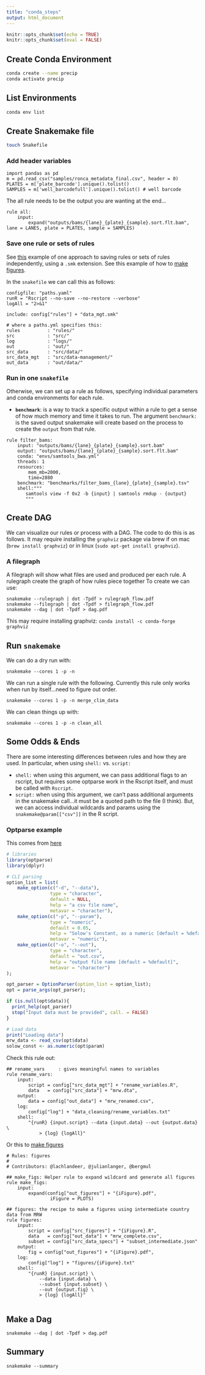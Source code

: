 ```yaml
---
title: "conda_steps"
output: html_document
---
```


```r
knitr::opts_chunk$set(echo = TRUE)
knitr::opts_chunk$set(eval = FALSE)
```

## Create Conda Environment

```bash
conda create --name precip
conda activate precip
```

## List Environments

```bash
conda env list
```


## Create Snakemake file

```bash

touch Snakefile

```

### Add header variables

```
import pandas as pd
m = pd.read_csv("samples/ronca_metadata_final.csv", header = 0)
PLATES = m['plate_barcode'].unique().tolist() 
SAMPLES = m['well_barcodefull'].unique().tolist() # well barcode
```

The all rule needs to be the output you are wanting at the end...

```
rule all:
    input: 
        expand("outputs/bams/{lane}_{plate}_{sample}.sort.flt.bam", lane = LANES, plate = PLATES, sample = SAMPLES)
```

### Save one rule or sets of rules

See [this](https://github.com/lachlandeer/snakemake-econ-r/blob/master/rules/data_mgt.smk) example of one approach to saving rules or sets of rules independently, using a `.smk` extension. See this example of how to [make figures](https://github.com/lachlandeer/snakemake-econ-r/blob/master/rules/figures.smk).

In the `snakefile` we can call this as follows:

```
configfile: "paths.yaml"
runR = "Rscript --no-save --no-restore --verbose"
logAll = "2>&1"

include: config["rules"] + "data_mgt.smk"

# where a paths.yml specifies this:
rules          : "rules/"
src            : "src/"
log            : "logs/"
out            : "out/"
src_data       : "src/data/"
src_data_mgt   : "src/data-management/"
out_data       : "out/data/"
```

### Run in one `snakefile`

Otherwise, we can set up a rule as follows, specifying individual parameters and conda environments for each rule. 

 - **`benchmark`**: is a way to track a specific output within a rule to get a sense of how much memory and time it takes to run. The argument `benchmark:` is the saved output snakemake will create based on the process to create the `output` from that rule.

```
rule filter_bams:
    input: "outputs/bams/{lane}_{plate}_{sample}.sort.bam"
    output: "outputs/bams/{lane}_{plate}_{sample}.sort.flt.bam"
    conda: "envs/samtools_bwa.yml"
    threads: 1
    resources:
        mem_mb=2000,
        time=2880
    benchmark: "benchmarks/filter_bams_{lane}_{plate}_{sample}.tsv"
    shell:"""
       samtools view -f 0x2 -b {input} | samtools rmdup - {output}
       """
```

## Create DAG

We can visualize our rules or process with a DAG. The code to do this is as follows. It may require installing the `graphviz` package via brew if on mac (`brew install graphviz`) or in linux (`sudo apt-get install graphviz`).

### A filegraph

A filegraph will show what files are used and produced per each rule. A rulegraph create the graph of how rules piece together 
To create we can use:

```
snakemake --rulegraph | dot -Tpdf > rulegraph_flow.pdf
snakemake --filegraph | dot -Tpdf > filegraph_flow.pdf
snakemake --dag | dot -Tpdf > dag.pdf
```
This may require installing graphviz:
`conda install -c conda-forge graphviz`

## Run `snakemake`

We can do a dry run with:

```
snakemake --cores 1 -p -n 
```

We can run a single rule with the following. Currently this rule only works when run by itself...need to figure out order.

```
snakemake --cores 1 -p -n merge_clim_data
```

We can clean things up with:

```
snakemake --cores 1 -p -n clean_all

```

## Some Odds & Ends

There are some interesting differences between rules and how they are used. In particular, when using `shell:` vs. `script:`

- `shell:` when using this argument, we can pass additional flags to an rscript, but requires some optparse work in the Rscript itself, and must be called with `Rscript`.
- `script:` when using this argument, we can't pass additional arguments in the snakemake call...it must be a quoted path to the file (I think). But, we can access individual wildcards and params using the `snakemake@param[["csv"]]` in the R script.


### Optparse example

This comes from [here](https://github.com/lachlandeer/snakemake-econ-r/blob/master/src/data-management/gen_reg_vars.R)

```r

# libraries
library(optparse)
library(dplyr)

# CLI parsing
option_list = list(
    make_option(c("-d", "--data"),
                type = "character",
                default = NULL,
                help = "a csv file name",
                metavar = "character"),
    make_option(c("-p", "--param"),
                type = "numeric",
                default = 0.05,
                help = "Solow's Constant, as a numeric [default = %default]",
                metavar = "numeric"),
	make_option(c("-o", "--out"),
                type = "character",
                default = "out.csv",
                help = "output file name [default = %default]",
                metavar = "character")
);

opt_parser = OptionParser(option_list = option_list);
opt = parse_args(opt_parser);

if (is.null(opt$data)){
  print_help(opt_parser)
  stop("Input data must be provided", call. = FALSE)
}

# Load data
print("Loading data")
mrw_data <- read_csv(opt$data)
solow_const <- as.numeric(opt$param)
```

Check this rule out:

```
## rename_vars     : gives meaningful names to variables 
rule rename_vars:
    input:
        script = config["src_data_mgt"] + "rename_variables.R",
        data   = config["src_data"] + "mrw.dta",
    output:
        data = config["out_data"] + "mrw_renamed.csv",
    log:
        config["log"] + "data_cleaning/rename_variables.txt"
    shell:
        "{runR} {input.script} --data {input.data} --out {output.data} \
            > {log} {logAll}"
```

Or this to [make figures](https://github.com/lachlandeer/snakemake-econ-r/blob/master/rules/figures.smk)

```
# Rules: figures
#
# Contributors: @lachlandeer, @julianlanger, @bergmul

## make_figs: Helper rule to expand wildcard and generate all figures
rule make_figs:
    input:
        expand(config["out_figures"] + "{iFigure}.pdf",
                iFigure = PLOTS)

## figures: the recipe to make a figures using intermediate country data from MRW
rule figures:
    input:
        script = config["src_figures"] + "{iFigure}.R",
        data   = config["out_data"] + "mrw_complete.csv",
        subset = config["src_data_specs"] + "subset_intermediate.json"
    output:
        fig = config["out_figures"] + "{iFigure}.pdf",
    log:
        config["log"] + "figures/{iFigure}.txt"
    shell:
        "{runR} {input.script} \
            --data {input.data} \
            --subset {input.subset} \
            --out {output.fig} \
            > {log} {logAll}"
            
```


## Make a Dag

`snakemake --dag | dot -Tpdf > dag.pdf`

## Summary

`snakemake --summary`
